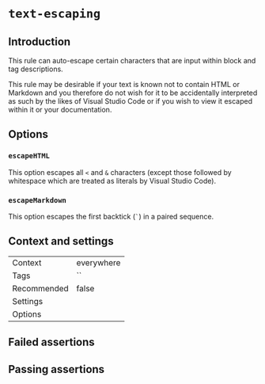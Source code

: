 # `text-escaping`

## Introduction

This rule can auto-escape certain characters that are input within block and
tag descriptions.

This rule may be desirable if your text is known not to contain HTML or
Markdown and you therefore do not wish for it to be accidentally interpreted
as such by the likes of Visual Studio Code or if you wish to view it escaped
within it or your documentation.

## Options

### `escapeHTML`

This option escapes all `<` and `&` characters (except those followed by
whitespace which are treated as literals by Visual Studio Code).

### `escapeMarkdown`

This option escapes the first backtick (`` ` ``) in a paired sequence.

## Context and settings

|||
|---|---|
|Context|everywhere|
|Tags|``|
|Recommended|false|
|Settings||
|Options||


## Failed assertions

<Assertions rule="textEscaping" />

## Passing assertions

<Assertions rule="textEscaping" passing />
